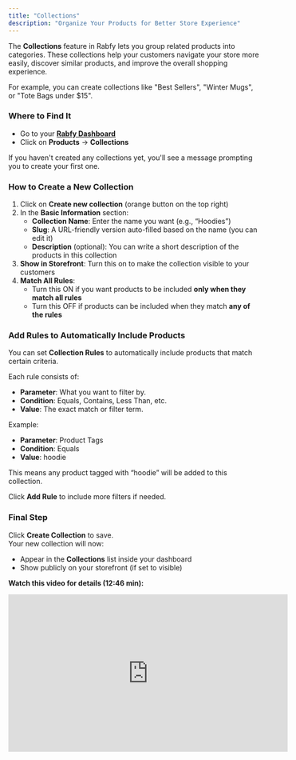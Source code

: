 ```yaml
---
title: "Collections"
description: "Organize Your Products for Better Store Experience"
---
```


The **Collections** feature in Rabfy lets you group related products into categories. These collections help your customers navigate your store more easily, discover similar products, and improve the overall shopping experience.

For example, you can create collections like "Best Sellers", "Winter Mugs", or "Tote Bags under \$15".

### Where to Find It

- Go to your [**Rabfy Dashboard**](https://dashboard.rabfy.com/)
- Click on **Products** → **Collections**

If you haven't created any collections yet, you'll see a message prompting you to create your first one.

### How to Create a New Collection

1. Click on **Create new collection** (orange button on the top right)
2. In the **Basic Information** section:
   - **Collection Name**: Enter the name you want (e.g., “Hoodies”)
   - **Slug**: A URL-friendly version auto-filled based on the name (you can edit it)
   - **Description** (optional): You can write a short description of the products in this collection
3. **Show in Storefront**: Turn this on to make the collection visible to your customers
4. **Match All Rules**:
   - Turn this ON if you want products to be included **only when they match all rules**
   - Turn this OFF if products can be included when they match **any of the rules**

### Add Rules to Automatically Include Products

You can set **Collection Rules** to automatically include products that match certain criteria.

Each rule consists of:

- **Parameter**: What you want to filter by.
- **Condition**: Equals, Contains, Less Than, etc.
- **Value**: The exact match or filter term.

Example:

- **Parameter**: Product Tags
- **Condition**: Equals
- **Value**: hoodie

This means any product tagged with “hoodie” will be added to this collection.

Click **Add Rule** to include more filters if needed.

### Final Step

Click **Create Collection** to save.\
Your new collection will now:

- Appear in the **Collections** list inside your dashboard
- Show publicly on your storefront (if set to visible)

**Watch this video for details (12:46 min):**

<iframe width="560" height="315" src="https://www.youtube.com/embed/ov1emNQjqnU?si=L7qBW3KN2PNZ8q_v" title="YouTube video player" frameborder="0" allow="accelerometer; autoplay; clipboard-write; encrypted-media; gyroscope; picture-in-picture; web-share" referrerpolicy="strict-origin-when-cross-origin" allowfullscreen />
